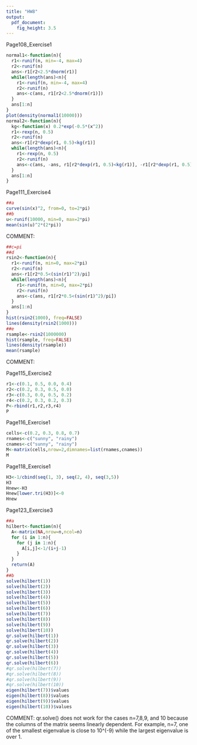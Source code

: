 ```yaml
---
title: "HW8"
output:
  pdf_document:
    fig_height: 3.5
---
```


Page108_Exercise1

```r
normal1<-function(n){
  r1<-runif(n, min=-4, max=4)
  r2<-runif(n)
  ans<-r1[r2<2.5*dnorm(r1)]
  while(length(ans)<n){
    r1<-runif(n, min=-4, max=4)
    r2<-runif(n)
    ans<-c(ans, r1[r2<2.5*dnorm(r1)])
  }
  ans[1:n]
}
plot(density(normal1(10000)))
normal2<-function(n){
  kg<-function(x) 0.2*exp(-0.5*(x^2))
  r1<-rexp(n, 0.5)
  r2<-runif(n)
  ans<-r1[r2*dexp(r1, 0.5)<kg(r1)]
  while(length(ans)<n){
    r1<-rexp(n, 0.5)
    r2<-runif(n)
    ans<-c(ans, -ans, r1[r2*dexp(r1, 0.5)<kg(r1)], -r1[r2*dexp(r1, 0.5)<kg(r1)])
  }
  ans[1:n]
}
```

Page111_Exercise4

```r
##a
curve(sin(x)^2, from=0, to=2*pi)
##b
u<-runif(10000, min=0, max=2*pi)
mean(sin(u)^2*(2*pi))
```

COMMENT: 


```r
##c=pi
##d
rsin2<-function(n){
  r1<-runif(n, min=0, max=2*pi)
  r2<-runif(n)
  ans<-r1[r2*0.5<(sin(r1)^2)/pi]
  while(length(ans)<n){
    r1<-runif(n, min=0, max=2*pi)
    r2<-runif(n)
    ans<-c(ans, r1[r2*0.5<(sin(r1)^2)/pi])
  }
  ans[1:n]
}
hist(rsin2(1000), freq=FALSE)
lines(density(rsin2(1000)))
##e
rsample<-rsin2(1000000)
hist(rsample, freq=FALSE)
lines(density(rsample))
mean(rsample)
```

COMMENT: 



Page115_Exercise2

```r
r1<-c(0.1, 0.5, 0.0, 0.4)
r2<-c(0.2, 0.3, 0.5, 0.0)
r3<-c(0.3, 0.0, 0.5, 0.2)
r4<-c(0.2, 0.3, 0.2, 0.3)
P<-rbind(r1,r2,r3,r4)
P
```

Page116_Exercise1

```r
cells<-c(0.2, 0.3, 0.8, 0.7)
rnames<-c("sunny", "rainy")
cnames<-c("sunny", "rainy")
M<-matrix(cells,nrow=2,dimnames=list(rnames,cnames))
M
```

Page118_Exercise1

```r
H3<-1/cbind(seq(1, 3), seq(2, 4), seq(3,5))
H3
Hnew<-H3
Hnew[lower.tri(H3)]<-0
Hnew
```

Page123_Exercise3

```r
##a
hilbert<-function(n){
  A<-matrix(NA,nrow=n,ncol=n)
  for (i in 1:n){
    for (j in 1:n){
      A[i,j]<-1/(i+j-1)
    }
  }
  return(A)
}
##b
solve(hilbert(1))
solve(hilbert(2))
solve(hilbert(3))
solve(hilbert(4))
solve(hilbert(5))
solve(hilbert(6))
solve(hilbert(7))
solve(hilbert(8))
solve(hilbert(9))
solve(hilbert(10))
qr.solve(hilbert(1))
qr.solve(hilbert(2))
qr.solve(hilbert(3))
qr.solve(hilbert(4))
qr.solve(hilbert(5))
qr.solve(hilbert(6))
#qr.solve(hilbert(7))
#qr.solve(hilbert(8))
#qr.solve(hilbert(9))
#qr.solve(hilbert(10))
eigen(hilbert(7))$values
eigen(hilbert(8))$values
eigen(hilbert(9))$values
eigen(hilbert(10))$values
```

COMMENT: qr.solve() does not work for the cases n=7,8,9, and 10 because the columns of the matrix seems linearly dependent. For example, n=7, one of the smallest eigenvalue is close to 10^(-9) while the largest eigenvalue is over 1.